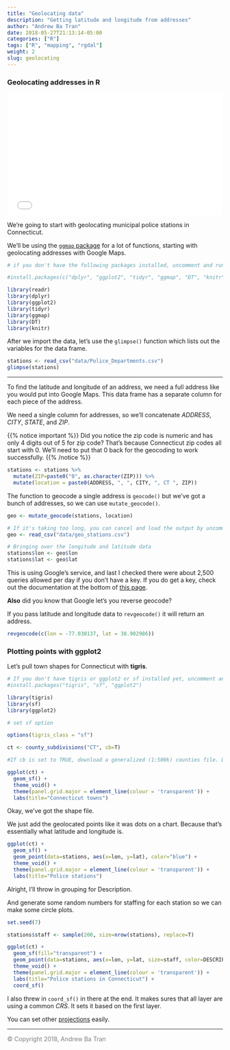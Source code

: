 ```yaml
---
title: "Geolocating data"
description: "Getting latitude and longitude from addresses"
author: "Andrew Ba Tran"
date: 2018-05-27T21:13:14-05:00
categories: ["R"]
tags: ["R", "mapping", "rgdal"]
weight: 2
slug: geolocating
---
```




### Geolocating addresses in R



<div style="position: relative; padding-bottom: 56.25%; height: 0; overflow: hidden;">
  <iframe src="//www.youtube.com/embed/hTEQLk0dOZM?t=3s" style="position: absolute; top: 0; left: 0; width: 100%; height: 100%; border:0; encrypted-media" allowfullscreen title="YouTube Video"></iframe>
</div>


We're going to start with geolocating municipal police stations in Connecticut.

We'll be using the [`ggmap` package](https://github.com/dkahle/ggmap) for a lot of functions, starting with geolocating addresses with Google Maps.

```r
# if you don't have the following packages installed, uncomment and run the lines below

#install.packages(c("dplyr", "ggplot2", "tidyr", "ggmap", "DT", "knitr", "readr"))

library(readr)
library(dplyr)
library(ggplot2)
library(tidyr)
library(ggmap)
library(DT)
library(knitr)
```

After we import the data, let's use the `glimpse()` function which lists out the variables for the data frame.

```r
stations <- read_csv("data/Police_Departments.csv")
glimpse(stations)
```

----

To find the latitude and longitude of an address, we need a full address like you would put into Google Maps. This data frame has a separate column for each piece of the address.

We need a single column for addresses, so we'll concatenate *ADDRESS*, *CITY*, *STATE*, and *ZIP*. 

{{% notice important %}}
Did you notice the zip code is numeric and has only 4 digits out of 5 for zip code? That's because Connecticut zip codes all start with 0. We'll need to put that 0 back for the geocoding to work successfully.
{{% /notice %}}

```r
stations <- stations %>% 
  mutate(ZIP=paste0("0", as.character(ZIP))) %>% 
  mutate(location = paste0(ADDRESS, ", ", CITY, ", CT ", ZIP))
```

The function to geocode a single address is `geocode()` but we've got a bunch of addresses, so we can use `mutate_geocode()`.

```r
geo <- mutate_geocode(stations, location)
```

```r
# If it's taking too long, you can cancel and load the output by uncommenting the line below
geo <- read_csv("data/geo_stations.csv")

# Bringing over the longitude and latitude data
stations$lon <- geo$lon
stations$lat <- geo$lat
```

This is using Google's service, and last I checked there were about 2,500 queries allowed per day if you don't have a key. If you do get a key, check out the documentation at the bottom of [this page](https://github.com/dkahle/ggmap).

**Also** did you know that Google let's you reverse geocode?

If you pass latitude and longitude data to `revgeocode()` it will return an address.

```r
revgeocode(c(lon = -77.030137, lat = 38.902986))
```


### Plotting points with ggplot2

Let's pull town shapes for Connecticut with **tigris**.

```r
# If you don't have tigris or ggplot2 or sf installed yet, uncomment and run the line below
#install.packages("tigris", "sf", "ggplot2")

library(tigris)
library(sf)
library(ggplot2)

# set sf option

options(tigris_class = "sf")

ct <- county_subdivisions("CT", cb=T)

#If cb is set to TRUE, download a generalized (1:500k) counties file. Defaults to FALSE (the most detailed TIGER file).

ggplot(ct) + 
  geom_sf() +
  theme_void() +
  theme(panel.grid.major = element_line(colour = 'transparent')) +
  labs(title="Connecticut towns")
```

Okay, we've got the shape file. 

We just add the geolocated points like it was dots on a chart. Because that's essentially what latitude and longitude is.

```r

ggplot(ct) + 
  geom_sf() +
  geom_point(data=stations, aes(x=lon, y=lat), color="blue") +
  theme_void() +
  theme(panel.grid.major = element_line(colour = 'transparent')) +
  labs(title="Police stations")
```

Alright, I'll throw in grouping for Description.

And generate some random numbers for staffing for each station so we can make some circle plots.

```r
set.seed(7)

stations$staff <- sample(200, size=nrow(stations), replace=T)

ggplot(ct) + 
  geom_sf(fill="transparent") +
  geom_point(data=stations, aes(x=lon, y=lat, size=staff, color=DESCRIPTION),  fill="white", shape=1) +
  theme_void() +
  theme(panel.grid.major = element_line(colour = 'transparent')) +
  labs(title="Police stations in Connecticut") +
  coord_sf()
```

I also threw in `coord_sf()` in there at the end. It makes sures that all layer are using a common *CRS*. It sets it based on the first layer.

You can set other [projections](That https://ggplot2.tidyverse.org/reference/ggsf.html) easily.


-----

<span style="color:gray">© Copyright 2018, Andrew Ba Tran</span>

